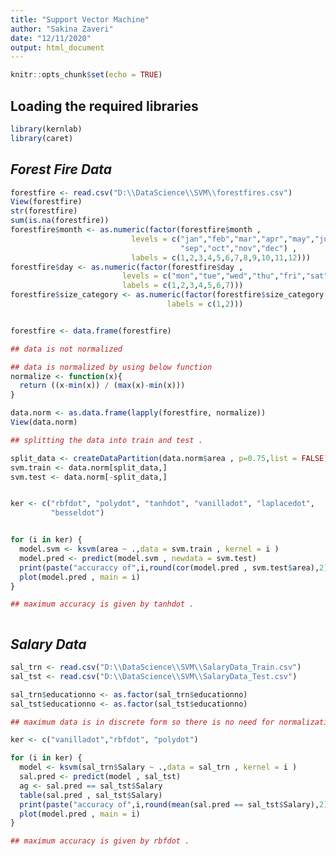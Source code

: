 ---
title: "Support Vector Machine"
author: "Sakina Zaveri"
date: "12/11/2020"
output: html_document
---

```{r setup, include=FALSE}
knitr::opts_chunk$set(echo = TRUE)
```

## **Loading the required libraries**
```{r echo=TRUE}

library(kernlab)
library(caret)

```

## *Forest Fire Data*
```{r echo=TRUE , fig.keep='all'}

forestfire <- read.csv("D:\\DataScience\\SVM\\forestfires.csv")
View(forestfire)
str(forestfire)
sum(is.na(forestfire))
forestfire$month <- as.numeric(factor(forestfire$month , 
                           levels = c("jan","feb","mar","apr","may","jun","jul","aug",
                                      "sep","oct","nov","dec") ,
                           labels = c(1,2,3,4,5,6,7,8,9,10,11,12)))
forestfire$day <- as.numeric(factor(forestfire$day ,
                         levels = c("mon","tue","wed","thu","fri","sat","sun"),
                         labels = c(1,2,3,4,5,6,7)))
forestfire$size_category <- as.numeric(factor(forestfire$size_category , levels = c("small","large"),
                                   labels = c(1,2)))


forestfire <- data.frame(forestfire)

## data is not normalized

## data is normalized by using below function
normalize <- function(x){
  return ((x-min(x)) / (max(x)-min(x)))
}

data.norm <- as.data.frame(lapply(forestfire, normalize))
View(data.norm)

## splitting the data into train and test .

split_data <- createDataPartition(data.norm$area , p=0.75,list = FALSE)
svm.train <- data.norm[split_data,]
svm.test <- data.norm[-split_data,]


ker <- c("rbfdot", "polydot", "tanhdot", "vanilladot", "laplacedot",
         "besseldot")


for (i in ker) {
  model.svm <- ksvm(area ~ .,data = svm.train , kernel = i )
  model.pred <- predict(model.svm , newdata = svm.test)
  print(paste("accuraccy of",i,round(cor(model.pred , svm.test$area),2)))
  plot(model.pred , main = i)
}

## maximum accuracy is given by tanhdot .



```

## *Salary Data* 
```{r echo=TRUE , fig.keep='all'}

sal_trn <- read.csv("D:\\DataScience\\SVM\\SalaryData_Train.csv")
sal_tst <- read.csv("D:\\DataScience\\SVM\\SalaryData_Test.csv") 

sal_trn$educationno <- as.factor(sal_trn$educationno)
sal_tst$educationno <- as.factor(sal_tst$educationno)

## maximum data is in discrete form so there is no need for normalization 

ker <- c("vanilladot","rbfdot", "polydot")

for (i in ker) {
  model <- ksvm(sal_trn$Salary ~ .,data = sal_trn , kernel = i )
  sal.pred <- predict(model , sal_tst)
  ag <- sal.pred == sal_tst$Salary
  table(sal.pred , sal_tst$Salary)
  print(paste("accuracy of",i,round(mean(sal.pred == sal_tst$Salary),2)))
  plot(model.pred , main = i)
}

## maximum accuracy is given by rbfdot .

```

